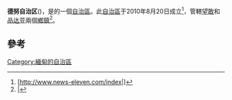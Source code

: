 {{Infobox settlement
|name          = 德努自治区
|other_name             =
|native_name            = {{my|ဓနုကိုယ်ပိုင်အုပ်ချုပ်ခွင့်ရဒေသ}}
|settlement_type        = [[缅甸行政区划|自治区]]
|image_flag             = Flag of the Danu people.svg
|image_skyline          = File:Danu SAZ Leading Team Headquarters.jpg
|imagesize              =
|image_caption          = 
|image_map              = SAZs & SAD of Burma.png
|mapsize                = 200px
|map_caption            = 德努自治区在缅甸联邦共和国的位置
|pushpin_map            = 
|pushpin_label_position = bottom
|pushpin_map_caption    = 在缅甸的位置
|subdivision_type       = [[国家列表|国家]]
|subdivision_name       = {{flag|Burma}}
|subdivision_type1      = [[缅甸行政区划|邦]]
|subdivision_name1      = [[掸邦|掸邦]]
|subdivision_type2      = [[缅甸城市列表|城镇]]
|subdivision_name2      = 2
|seat_type              = 首府
|seat                   = [[宾鞑雅|宾鞑雅]]
|leader_title           = 
|leader_name            =
|established_title      = 
|established_date       = 20 August 2010
|area_total_km2           = 
|population_as_of               = [[2014_Burma_Census|2014]]
|population_footnotes           = <ref name="census-2014">{{cite book|title=Shan State|publisher=Ministry of Immigration and Population|location=Naypyitaw|date=May 2015|series=The 2014 Myanmar Population and Housing Census|volume=3-M|pages=16|url=https://drive.google.com/file/d/0B067GBtstE5TZFV0U2ZvR3p0bk0/view|access-date=2018-03-25|archive-date=2019-07-31|archive-url=https://web.archive.org/web/20190731071613/https://drive.google.com/file/d/0B067GBtstE5TZFV0U2ZvR3p0bk0/view|dead-url=no}}</ref>
|population_total               = 161,835
|population_density_km2         =
|timezone               = [[缅甸时间|MST]]
|utc_offset             = +6.30
|coordinates            = 
|elevation_footnotes    =  
|elevation_m            = 
|elevation_ft           =
|website                = 
|footnotes              = 
}}
'''德努自治区'''({{lang-en|Danu Self-Muab Zone}})，是{{le|德努族|Danu people}}的一個[[自治區|自治區]]。此[[自治區|自治區]]于2010年8月20日成立<ref>[http://www.news-eleven.com/index|{{Script/shn-Mymr|တိုင်းခုနစ်တိုင်းကို တိုင်းဒေသကြီးများအဖြစ် လည်းကောင်း၊ ကိုယ်ပိုင်အုပ်ချုပ်ခွင့်ရ တိုင်းနှင့် ကိုယ်ပိုင်အုပ်ချုပ်ခွင့်ရ ဒေသများ ရုံးစိုက်ရာ မြို့များကို လည်းကောင်း ပြည်ထောင်စုနယ်မြေတွင် ခရိုင်နှင့်မြို့နယ်များကို လည်းကောင်း သတ်မှတ်ကြေညာ}}]{{dead link|date=2018年2月 |bot=InternetArchiveBot |fix-attempted=yes }}</ref>，管轄[[望敢|望敢]]和[[品达亚|品达亚]]兩個[[鄉鎮|鄉鎮]]<ref>[http://%5Bhttp://www.irrawaddy.org/ |{{Script/shn-Mymr|ပြည်ထောင်စုသမ္မတမြန်မာနိုင်ငံတော် ဖွဲ့စည်းပုံအခြေခံဥပဒေ (၂၀၀၈ ခုနှစ်)}}]{{dead link|date=2017年12月 |bot=InternetArchiveBot |fix-attempted=yes }}</ref>。

== 參考 ==
{{reflist}}

{{緬甸行政區劃}}

[[Category:緬甸的自治區|Category:緬甸的自治區]]